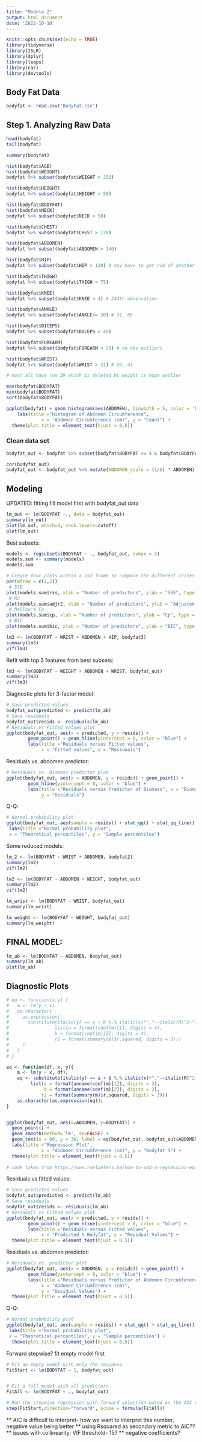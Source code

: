 ---
title: "Module 2"
output: html_document
date: '2022-10-10'
---

```{r setup, include=FALSE}
knitr::opts_chunk$set(echo = TRUE)
library(tidyverse)
library(ISLR)
library(dplyr)
library(leaps)
library(car)
library(devtools)
```

## Body Fat Data

```{r}
bodyfat <- read.csv('BodyFat.csv')
```

## Step 1. Analyzing Raw Data

```{r}
head(bodyfat)
tail(bodyfat)
```

```{r}
summary(bodyfat)
```

```{r}
hist(bodyfat$AGE)
hist(bodyfat$WEIGHT)
bodyfat %>% subset(bodyfat$WEIGHT > 250)

hist(bodyfat$HEIGHT)
bodyfat %>% subset(bodyfat$HEIGHT < 50)

hist(bodyfat$BODYFAT)
hist(bodyfat$NECK)
bodyfat %>% subset(bodyfat$NECK > 50)

hist(bodyfat$CHEST)
bodyfat %>% subset(bodyfat$CHEST > 130)

hist(bodyfat$ABDOMEN)
bodyfat %>% subset(bodyfat$ABDOMEN > 140)

hist(bodyfat$HIP)
bodyfat %>% subset(bodyfat$HIP > 120) # may have to get rid of another outlier row 41

hist(bodyfat$THIGH)
bodyfat %>% subset(bodyfat$THIGH > 75)

hist(bodyfat$KNEE)
bodyfat %>% subset(bodyfat$KNEE > 4) # 244th observation

hist(bodyfat$ANKLE)
bodyfat %>% subset(bodyfat$ANKLE<= 30) # 31, 86

hist(bodyfat$BICEPS)
bodyfat %>% subset(bodyfat$BICEPS > 40)

hist(bodyfat$FOREARM)
bodyfat %>% subset(bodyfat$FOREARM < 25) # no obv outliers

hist(bodyfat$WRIST)
bodyfat %>% subset(bodyfat$WRIST > 21) # 39, 41

# most all have row 39 which is deleted bc weight is huge outlier

max(bodyfat$BODYFAT)
min(bodyfat$BODYFAT)
sort(bodyfat$BODYFAT)

ggplot(bodyfat) + geom_histogram(aes(ABDOMEN), binwidth = 5, color = 'black', fill = 'blue') + 
    labs(title ="Histogram of Abdomen Circumference", 
             x = "Abdomen Circumference (cm)", y = "Count") + 
  theme(plot.title = element_text(hjust = 0.5))
```



### Clean data set
```{r}
bodyfat_out <- bodyfat %>% subset(bodyfat$BODYFAT >= 4 & bodyfat$BODYFAT <= 40 & bodyfat$WEIGHT < 300 & bodyfat$HEIGHT > 50 & bodyfat$ANKLE <= 30 & bodyfat$WRIST <= 21) %>% select(-ADIPOSITY, -IDNO, -DENSITY) %>% mutate(HEIGHT = HEIGHT * 2.54, WEIGHT = WEIGHT*2.2)
```

```{r}
cor(bodyfat_out)
bodyfat_out <- bodyfat_out %>% mutate(ABDOMEN_scale = (1/6) * ABDOMEN)
```

## Modeling

UPDATED: fitting fill model first with bodyfat_out data
```{r}
lm_out <- lm(BODYFAT ~., data = bodyfat_out)
summary(lm_out)
plot(lm_out, which=4, cook.levels=cutoff)
plot(lm_out)
```

Best subsets:
```{r}
models <- regsubsets(BODYFAT ~ ., bodyfat_out, nvmax = 3)
models.sum <- summary(models)
models.sum

# Create four plots within a 2x2 frame to compare the different criteria
par(mfrow = c(2,2))
 # SSE
plot(models.sum$rss, xlab = "Number of predictors", ylab = "SSE", type = "l")
 # R2
plot(models.sum$adjr2, xlab = "Number of predictors", ylab = "Adjusted RSq", type = "l")
 # Mallow's Cp
plot(models.sum$cp, xlab = "Number of predictors", ylab = "Cp", type = "l")
 # BIC
plot(models.sum$bic, xlab = "Number of predictors", ylab = "BIC", type = "l")
```
```{r}
lm3 <- lm(BODYFAT ~ WRIST + ABDOMEN + HIP, bodyfat3)
summary(lm3)
vif(lm3)
```

Refit with top 3 features from best subsets:
```{r}
lm3 <- lm(BODYFAT ~ WEIGHT + ABDOMEN + WRIST, bodyfat_out)
summary(lm3)
vif(lm3)
```


Diagnostic plots for 3-factor model:
```{r}
# Save predicted values
bodyfat_out$predicted <- predict(lm_ab)
# Save residuals
bodyfat_out$resids <- residuals(lm_ab)
# Residuals vs Fitted values plot
ggplot(bodyfat_out, aes(x = predicted, y = resids)) + 
        geom_point() + geom_hline(yintercept = 0, color = "blue") + 
        labs(title ="Residuals versus Fitted values", 
             x = "Fitted values", y = "Residuals")
```

Residuals vs. abdomen predictor:
```{r}
# Residuals vs. Biomass predictor plot
ggplot(bodyfat_out, aes(x = ABDOMEN, y = resids)) + geom_point() + 
        geom_hline(yintercept = 0, color = "blue") + 
        labs(title ="Residuals versus Predictor of Biomass", x = "Biomass", 
             y = "Residuals")
```

Q-Q:
```{r}
# Normal probability plot
ggplot(bodyfat_out, aes(sample = resids)) + stat_qq() + stat_qq_line() +
 labs(title ="Normal probability plot",
 x = "Theoretical percentiles", y = "Sample percentiles") 
```


Some reduced models:
```{r}
lm_2 <- lm(BODYFAT ~ WRIST + ABDOMEN, bodyfat2)
summary(lm2)
vif(lm2)
```

```{r}
lm2 <- lm(BODYFAT ~ ABDOMEN + WEIGHT, bodyfat_out)
summary(lm2)
vif(lm2)
```

```{r}
lm_wrist <- lm(BODYFAT ~ WRIST, bodyfat_out)
summary(lm_wrist)
```

```{r}
lm_weight <- lm(BODYFAT ~ WEIGHT, bodyfat_out)
summary(lm_weight)
```


## FINAL MODEL:
```{r}
lm_ab <- lm(BODYFAT ~ ABDOMEN, bodyfat_out)
summary(lm_ab)
plot(lm_ab)
```

## Diagnostic Plots 
```{r}
# eq <- function(x,y) {
#   m <- lm(y ~ x)
#   as.character(
#     as.expression(
#       substitute(italic(y) == a + b %.% italic(x)*","~~italic(R)^2~"="~r2,
#                 list(a = format(coef(m)[1], digits = 4),
#                 b = format(coef(m)[2], digits = 4),
#                 r2 = format(summary(m)$r.squared, digits = 3)))
#     )
#   )
# }

eq <- function(df, x, y){
    m <- lm(y ~ x, df);
    eq <- substitute(italic(y) == a + b %.% italic(x)*","~~italic(R)^2~"="~r2, 
         list(a = format(unname(coef(m)[1]), digits = 2),
              b = format(unname(coef(m)[2]), digits = 2),
             r2 = format(summary(m)$r.squared, digits = 3)))
    as.character(as.expression(eq));
}


ggplot(bodyfat_out, aes(x=ABDOMEN, y=BODYFAT)) +
  geom_point() +   
  geom_smooth(method='lm', se=FALSE) + 
  geom_text(x = 80, y = 30, label = eq(bodyfat_out, bodyfat_out$ABDOMEN, bodyfat_out$BODYFAT ), parse = TRUE) +
  labs(title ="Regression Plot", 
             x = "Abdomen Circumference (cm)", y = "Bodyfat %") + 
  theme(plot.title = element_text(hjust = 0.5))
  
# code taken from https://www.roelpeters.be/how-to-add-a-regression-equation-and-r-squared-in-ggplot2/ for adding text into scatterplot
```

Residuals vs fitted values:
```{r}
# Save predicted values
bodyfat_out$predicted <- predict(lm_ab)
# Save residuals
bodyfat_out$resids <- residuals(lm_ab)
# Residuals vs Fitted values plot
ggplot(bodyfat_out, aes(x = predicted, y = resids)) + 
        geom_point() + geom_hline(yintercept = 0, color = "blue") + 
        labs(title ="Residuals versus Fitted values", 
             x = "Predicted % Bodyfat", y = "Residual Values") + 
  theme(plot.title = element_text(hjust = 0.5))
```

Residuals vs. abdomen predictor:
```{r}
# Residuals vs. predictor plot
ggplot(bodyfat_out, aes(x = ABDOMEN, y = resids)) + geom_point() + 
        geom_hline(yintercept = 0, color = "blue") + 
        labs(title ="Residuals versus Predictor of Abdomen Circumference", 
             x = "Abdomen Circumference (cm)", 
             y = "Residual Values") + 
  theme(plot.title = element_text(hjust = 0.5))
```


Q-Q:
```{r}
# Normal probability plot
ggplot(bodyfat_out, aes(sample = resids)) + stat_qq() + stat_qq_line() +
 labs(title ="Normal probability plot",
 x = "Theoretical percentiles", y = "Sample percentiles") +
  theme(plot.title = element_text(hjust = 0.5))
```



Forward stepwise? fit empty model first
```{r}
# Fit an empty model with only the response
FitStart <- lm(BODYFAT ~ 1, bodyfat_out)


# Fit a full model with all predictors
FitAll <- lm(BODYFAT ~ ., bodyfat_out)

# Run the stepwise regression with forward selection based on the AIC criterion
step(FitStart,direction="forward", scope = formula(FitAll))
```

** AIC is difficult to interpret- how we want to interpret this number, negative value being better
** using Rsquared as secondary metric to AIC??
** issues with collinearity; VIF threshold- 15?
** negative coefficients?
